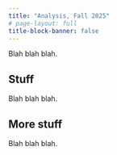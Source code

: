 ```yaml
---
title: "Analysis, Fall 2025"
# page-layout: full
title-block-banner: false
---
```


Blah blah blah.

## Stuff

Blah blah blah.

## More stuff

Blah blah blah.